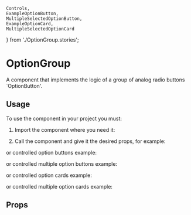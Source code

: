     Controls,
    ExampleOptionButton,
    MultipleSelectedOptionButton,
    ExampleOptionCard,
    MultipleSelectedOptionCard
} from './OptionGroup.stories';

<Meta title="Components/OptionGroup" component={OptionButtonGroup} />

# OptionGroup

A component that implements the logic of a group of analog radio buttons `OptionButton'.

## Usage

To use the component in your project you must:

1. Import the component where you need it:

<Source language="javascript" code="import { OptionButtonGroup } from '@mozaic-ds/react';" />

2. Call the component and give it the desired props, for example:

<Canvas>
    <Story story={Controls} />
</Canvas>

or controlled option buttons example:

<Canvas withSource="open">
    <Story story={ExampleOptionButton} />
</Canvas>

or controlled multiple option buttons example:

<Canvas withSource="open">
    <Story story={MultipleSelectedOptionButton} />
</Canvas>

or controlled option cards example:

<Canvas withSource="open">
      <Story story={ExampleOptionCard} />
</Canvas>

or controlled multiple option cards example:

<Canvas withSource="open">
      <Story story={MultipleSelectedOptionCard} />
</Canvas>

## Props

<ArgsTable of={OptionButtonGroup} />
